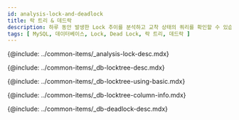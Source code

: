 ```yaml
---
id: analysis-lock-and-deadlock
title: 락 트리 & 데드락
description: 하루 동안 발생한 Lock 추이를 분석하고 교착 상태의 쿼리를 확인할 수 있습니다.
tags: [ MySQL, 데이터베이스, Lock, Dead Lock, 락 트리, 데드락 ]
---
```



<!-- 개요 -->
{@include: ../common-items/_analysis-lock-desc.mdx}

<!-- 락트리 -->
{@include: ../common-items/_db-locktree-desc.mdx}

<!-- 락트리 기본 사용 안내 -->
{@include: ../common-items/_db-locktree-using-basic.mdx}    

<!-- 락트리 컬럼 정보 -->
{@include: ../common-items/_db-locktree-column-info.mdx}

<!-- 데드락 -->
{@include: ../common-items/_db-deadlock-desc.mdx}  